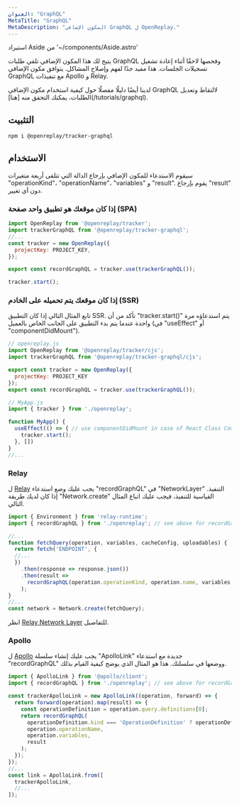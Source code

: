 ```yaml
---
العنوان: "GraphQL"
MetaTitle: "GraphQL"
MetaDescription: "المكون الإضافي GraphQL ل OpenReplay."
---
```


استيراد Aside من '~/components/Aside.astro'

يتيح لك هذا المكون الإضافي تلقي طلبات GraphQL وفحصها لاحقًا أثناء إعادة تشغيل تسجيلات الجلسات. هذا مفيد جدًا لفهم وإصلاح المشاكل. يتوافق مكون الإضافي GraphQL مع تنفيذات Apollo و Relay.

<Aside type="tip">
  لدينا أيضًا دليلًا مفصلًا حول كيفية استخدام مكون الإضافي GraphQL لالتقاط وتعديل الطلبات، يمكنك التحقق منه [هنا](/tutorials/graphql).
</Aside>

## التثبيت


```bash
npm i @openreplay/tracker-graphql
```


## الاستخدام

سيقوم الاستدعاء للمكون الإضافي بإرجاع الدالة التي تتلقى أربعة متغيرات "operationKind"، "operationName"، "variables" و "result". يقوم بإرجاع "result" دون أي تغيير.

### إذا كان موقعك هو تطبيق واحد صفحة (SPA)


```js
import OpenReplay from '@openreplay/tracker';
import trackerGraphQL from '@openreplay/tracker-graphql';
//...
const tracker = new OpenReplay({
  projectKey: PROJECT_KEY,
});

export const recordGraphQL = tracker.use(trackerGraphQL());

tracker.start();
```


### إذا كان موقعك يتم تحميله على الخادم (SSR)

تابع المثال التالي إذا كان التطبيق SSR. تأكد من أن "tracker.start()" يتم استدعاؤه مرة واحدة عندما يتم بدء التطبيق على الجانب الخاص بالعميل (في "useEffect" أو "componentDidMount").


```js
// openreplay.js
import OpenReplay from '@openreplay/tracker/cjs';
import trackerGraphQL from '@openreplay/tracker-graphql/cjs';

export const tracker = new OpenReplay({
  projectKey: PROJECT_KEY
});
export const recordGraphQL = tracker.use(trackerGraphQL());

// MyApp.js
import { tracker } from './openreplay';

function MyApp() {
  useEffect(() => { // use componentDidMount in case of React Class Component
    tracker.start();
  }, [])
}
//...
```


### Relay

ل [Relay](https://relay.dev/) يجب عليك وضع استدعاء "recordGraphQL" في "NetworkLayer" التنفيذ. إذا كان لديك طريقة "Network.create" القياسية للتنفيذ، فيجب عليك اتباع المثال التالي.


```js
import { Environment } from 'relay-runtime';
import { recordGraphQL } from './openreplay'; // see above for recordGraphQL definition

//...
function fetchQuery(operation, variables, cacheConfig, uploadables) {
  return fetch('ENDPOINT', {
  //...
  })
    .then(response => response.json())
    .then(result =>
      recordGraphQL(operation.operationKind, operation.name, variables, result)
    );
}
//...
const network = Network.create(fetchQuery);
```


انظر [Relay Network Layer](https://relay.dev/docs/en/network-layer) للتفاصيل.

### Apollo

ل [Apollo](https://www.apollographql.com/) يجب عليك إنشاء سلسلة "ApolloLink" جديدة مع استدعاء "recordGraphQL" ووضعها في سلسلتك. هذا هو المثال الذي يوضح كيفية القيام بذلك.


```js
import { ApolloLink } from '@apollo/client';
import { recordGraphQL } from './openreplay'; // see above for recordGraphQL definition

const trackerApolloLink = new ApolloLink((operation, forward) => {
  return forward(operation).map(result) => {
    const operationDefinition = operation.query.definitions[0];
    return recordGraphQL(
      operationDefinition.kind === 'OperationDefinition' ? operationDefinition.operation : 'unknown?',
      operation.operationName,
      operation.variables,
      result
    );
  });
});
//...
const link = ApolloLink.from([
  trackerApolloLink,
  //...
]);
```

